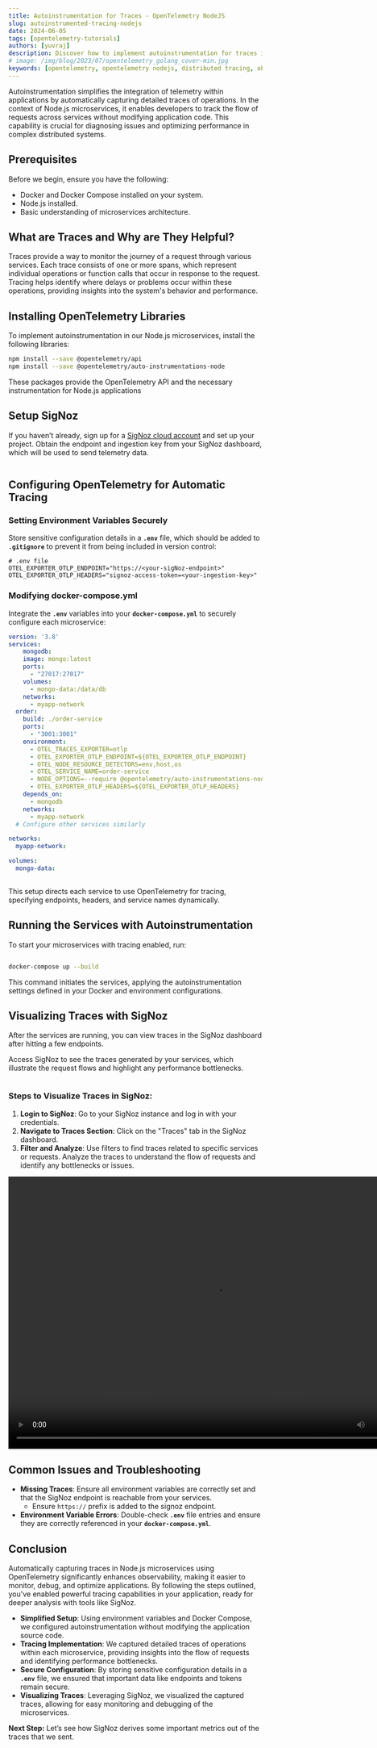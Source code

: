 ```yaml
---
title: Autoinstrumentation for Traces - OpenTelemetry NodeJS
slug: autoinstrumented-tracing-nodejs
date: 2024-06-05
tags: [opentelemetry-tutorials]
authors: [yuvraj]
description: Discover how to implement autoinstrumentation for traces in Node.js microservices using OpenTelemetry and SigNoz. This guide simplifies telemetry integration, enabling developers to track requests across services without code modifications...
# image: /img/blog/2023/07/opentelemetry_golang_cover-min.jpg
keywords: [opentelemetry, opentelemetry nodejs, distributed tracing, observability, nodejs application monitoring, nodejs instrumentation, signoz]
---
```


<head>
  <link rel="canonical" href="https://signoz.io/opentelemetry/autoinstrumented-tracing-nodejs/"/>
</head>

Autoinstrumentation simplifies the integration of telemetry within applications by automatically capturing detailed traces of operations. In the context of Node.js microservices, it enables developers to track the flow of requests across services without modifying application code. This capability is crucial for diagnosing issues and optimizing performance in complex distributed systems.

## Prerequisites

Before we begin, ensure you have the following:

- Docker and Docker Compose installed on your system.
- Node.js installed.
- Basic understanding of microservices architecture.

## What are Traces and Why are They Helpful?

Traces provide a way to monitor the journey of a request through various services. Each trace consists of one or more spans, which represent individual operations or function calls that occur in response to the request. Tracing helps identify where delays or problems occur within these operations, providing insights into the system's behavior and performance.

## Installing OpenTelemetry Libraries

To implement autoinstrumentation in our Node.js microservices, install the following libraries:

```bash
npm install --save @opentelemetry/api
npm install --save @opentelemetry/auto-instrumentations-node
```

These packages provide the OpenTelemetry API and the necessary instrumentation for Node.js applications

## Setup SigNoz

If you haven’t already, sign up for a [SigNoz cloud account](https://signoz.io/teams/) and set up your project. Obtain the endpoint and ingestion key from your SigNoz dashboard, which will be used to send telemetry data.

<figure data-zoomable align='center'>
  <img className="box-shadowed-image"
  alt=""  
  src="/img/blog/2024/06/autoinstrumented-tracing-nodejs-setup-signoz.png"
  />
</figure>

## Configuring OpenTelemetry for Automatic Tracing

### Setting Environment Variables Securely

Store sensitive configuration details in a **`.env`** file, which should be added to **`.gitignore`** to prevent it from being included in version control:

```
# .env file
OTEL_EXPORTER_OTLP_ENDPOINT="https://<your-sigNoz-endpoint>"
OTEL_EXPORTER_OTLP_HEADERS="signoz-access-token=<your-ingestion-key>"
```

### Modifying docker-compose.yml

Integrate the **`.env`** variables into your **`docker-compose.yml`** to securely configure each microservice:

```yaml
version: '3.8'
services:
	mongodb:
    image: mongo:latest
    ports:
      - "27017:27017"
    volumes:
      - mongo-data:/data/db
    networks:
      - myapp-network
  order:
    build: ./order-service
    ports:
      - "3001:3001"
    environment:
      - OTEL_TRACES_EXPORTER=otlp
      - OTEL_EXPORTER_OTLP_ENDPOINT=${OTEL_EXPORTER_OTLP_ENDPOINT}
      - OTEL_NODE_RESOURCE_DETECTORS=env,host,os
      - OTEL_SERVICE_NAME=order-service
      - NODE_OPTIONS=--require @opentelemetry/auto-instrumentations-node/register
      - OTEL_EXPORTER_OTLP_HEADERS=${OTEL_EXPORTER_OTLP_HEADERS}
    depends_on:
      - mongodb
    networks:
      - myapp-network
  # Configure other services similarly

networks:
  myapp-network:

volumes:
  mongo-data:
 
```

This setup directs each service to use OpenTelemetry for tracing, specifying endpoints, headers, and service names dynamically.

## Running the Services with Autoinstrumentation

To start your microservices with tracing enabled, run:

```bash

docker-compose up --build
```

This command initiates the services, applying the autoinstrumentation settings defined in your Docker and environment configurations.

## Visualizing Traces with SigNoz

After the services are running, you can view traces in the SigNoz dashboard after hitting a few endpoints.

Access SigNoz to see the traces generated by your services, which illustrate the request flows and highlight any performance bottlenecks.

<figure data-zoomable align='center'>
  <img className="box-shadowed-image"
  alt=""  
  src="/img/blog/2024/06/autoinstrumented-tracing-nodejs-visualizing-traces.png"
  />
</figure>

### Steps to Visualize Traces in SigNoz:

1. **Login to SigNoz**: Go to your SigNoz instance and log in with your credentials.
2. **Navigate to Traces Section**: Click on the "Traces" tab in the SigNoz dashboard.
3. **Filter and Analyze**: Use filters to find traces related to specific services or requests. Analyze the traces to understand the flow of requests and identify any bottlenecks or issues.
    
<video width="820" height="540" controls>
<source src="/img/blog/2024/06/autoinstrumented-tracing-nodejs-steps-to-visualize.mov" type="video/mp4"/>
  Your browser does not support the video tag.
</video>
    

## Common Issues and Troubleshooting

- **Missing Traces**: Ensure all environment variables are correctly set and that the SigNoz endpoint is reachable from your services.
    - Ensure `https://` prefix is added to the signoz endpoint.
- **Environment Variable Errors**: Double-check **`.env`** file entries and ensure they are correctly referenced in your **`docker-compose.yml`**.

## Conclusion

Automatically capturing traces in Node.js microservices using OpenTelemetry significantly enhances observability, making it easier to monitor, debug, and optimize applications. By following the steps outlined, you've enabled powerful tracing capabilities in your application, ready for deeper analysis with tools like SigNoz.

- **Simplified Setup**: Using environment variables and Docker Compose, we configured autoinstrumentation without modifying the application source code.
- **Tracing Implementation**: We captured detailed traces of operations within each microservice, providing insights into the flow of requests and identifying performance bottlenecks.
- **Secure Configuration**: By storing sensitive configuration details in a **`.env`** file, we ensured that important data like endpoints and tokens remain secure.
- **Visualizing Traces**: Leveraging SigNoz, we visualized the captured traces, allowing for easy monitoring and debugging of the microservices.

**Next Step:** Let’s see how SigNoz derives some important metrics out of the traces that we sent.